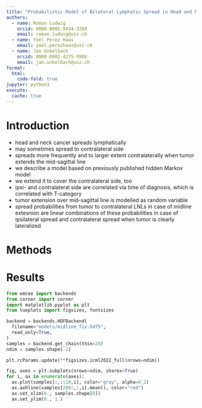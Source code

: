 ```yaml
---
title: "Probabilistic Model of Bilateral Lymphatic Spread in Head and Neck Cancer"
authors:
  - name: Roman Ludwig
    orcid: 0000-0001-9434-328X
    email: roman.ludwig@usz.ch
  - name: Yoel Perez Haas
    email: yoel.perezhaas@usz.ch
  - name: Jan Unkelbach
    orcid: 0000-0002-4275-990X
    email: jan.unkelbach@usz.ch
format:
  html:
    code-fold: true
jupyter: python3
execute: 
  cache: true
---
```


# Introduction

- head and neck cancer spreads lymphatically
- may sometimes spread to contralateral side
- spreads more frequently and to larger extent contralaterally when tumor extends the mid-sagittal line
- we describe a model based on previously published hidden Markov model
- we extend it to cover the contralateral side, too
- ipsi- and contralateral side are correlated via time of diagnosis, which is correlated with T-category
- tumor extension over mid-sagittal line is modelled as random variable
- spread probabilities from tumor to contralateral LNLs in case of midline extesnion are linear combinations of these probabilities in case of ipsilateral spread and contralateral spread when tumor is clearly lateralized


# Methods


# Results

```python
from emcee import backends
from corner import corner
import matplotlib.pyplot as plt
from tueplots import figsizes, fontsizes

backend = backends.HDFBackend(
  filename="models/midline_fix.hdf5",
  read_only=True,
)
samples = backend.get_chain(thin=20)
ndim = samples.shape[-1]

plt.rcParams.update(**figsizes.icml2022_full(nrows=ndim))

fig, axes = plt.subplots(nrows=ndim, sharex=True)
for i, ax in enumerate(axes):
  ax.plot(samples[:,::10,i], color="gray", alpha=0.2)
  ax.axhline(samples[200:,:,i].mean(), color="red")
  ax.set_xlim(0., samples.shape[0])
  ax.set_ylim(0., 1.)
```
